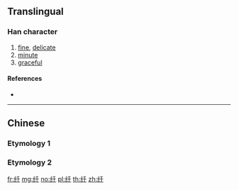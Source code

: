 {{character info/new}}
{{also|縴|纖}}
==Translingual==
{{Han simplified forms|纖|繊|纤}}
===Han character===
{{Han char|rn=120|rad=纟|as=03|sn=6|four=|canj=VMHJ}}

# [[fine]], [[delicate]]
# [[minute]]
# [[graceful]]

====References====
* {{Han ref|kx=0944.251|hdz=53364.090|uh=7EA4|ud=32420}}

----

==Chinese==

===Etymology 1===
{{zh-see|纖}}

===Etymology 2===
{{zh-see|縴}}

[[fr:纤]]
[[mg:纤]]
[[no:纤]]
[[pl:纤]]
[[th:纤]]
[[zh:纤]]